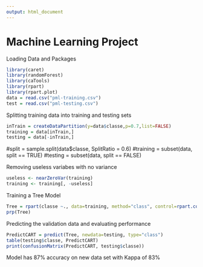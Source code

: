 ```yaml
---
output: html_document
---
```

# Machine Learning Project  

Loading Data and Packages  
```r
library(caret)                                             
library(randomForest)
library(caTools)  
library(rpart)
library(rpart.plot)  
data = read.csv("pml-training.csv")
test = read.csv("pml-testing.csv")
```  
Splitting training data into training and testing sets  
```r
inTrain = createDataPartition(y=data$classe,p=0.7,list=FALSE)
training = data[inTrain,]
testing = data[-inTrain,]
```  

#split = sample.split(data$classe, SplitRatio = 0.6)
#training = subset(data, split == TRUE)
#testing = subset(data, split == FALSE)  

Removing useless variabes with no variance  
```r
useless <- nearZeroVar(training)
training <- training[, -useless]
```  


Training a Tree Model  
```r
Tree = rpart(classe ~., data=training, method="class", control=rpart.control(minbucket=100))
prp(Tree)
```  

Predicting the validation data and evaluating performance  
```r
PredictCART = predict(Tree, newdata=testing, type="class")
table(testing$classe, PredictCART)
print(confusionMatrix(PredictCART, testing$classe))
```  

Model has 87% accuracy on new data set with Kappa of 83%
